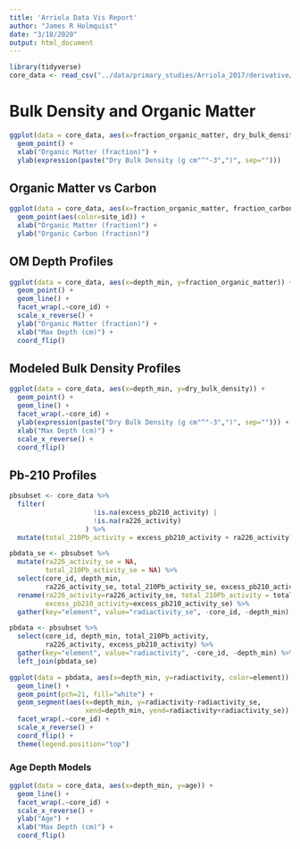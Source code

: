 ```yaml
---
title: 'Arriola Data Vis Report'
author: "James R Holmquist"
date: "3/18/2020"
output: html_document
---
```



```r
library(tidyverse)
core_data <- read_csv("../data/primary_studies/Arriola_2017/derivative/arriola_and_cable_2017_depthseries.csv")
```

# Bulk Density and Organic Matter
``` r
ggplot(data = core_data, aes(x=fraction_organic_matter, dry_bulk_density)) +
  geom_point() +
  xlab("Organic Matter (fraction)") +
  ylab(expression(paste("Dry Bulk Density (g cm"^"-3",")", sep="")))
```

## Organic Matter vs Carbon

``` r

ggplot(data = core_data, aes(x=fraction_organic_matter, fraction_carbon)) +
  geom_point(aes(color=site_id)) + 
  xlab("Organic Matter (fraction)") +
  ylab("Organic Carbon (fraction)")
```

## OM Depth Profiles

``` r

ggplot(data = core_data, aes(x=depth_min, y=fraction_organic_matter)) +
  geom_point() +
  geom_line() +
  facet_wrap(.~core_id) +
  scale_x_reverse() +
  ylab("Organic Matter (fraction)") +
  xlab("Max Depth (cm)") +
  coord_flip()

```

## Modeled Bulk Density Profiles

``` r

ggplot(data = core_data, aes(x=depth_min, y=dry_bulk_density)) +
  geom_point() +
  geom_line() +
  facet_wrap(.~core_id) +
  ylab(expression(paste("Dry Bulk Density (g cm"^"-3",")", sep=""))) +
  xlab("Max Depth (cm)") +
  scale_x_reverse() +
  coord_flip()

```


## Pb-210 Profiles

``` r

pbsubset <- core_data %>% 
  filter(
                     !is.na(excess_pb210_activity) |
                     !is.na(ra226_activity)
                   ) %>% 
  mutate(total_210Pb_activity = excess_pb210_activity + ra226_activity)

pbdata_se <- pbsubset %>%
  mutate(ra226_activity_se = NA,
         total_210Pb_activity_se = NA) %>% 
  select(core_id, depth_min,
         ra226_activity_se, total_210Pb_activity_se, excess_pb210_activity_se) %>%
  rename(ra226_activity=ra226_activity_se, total_210Pb_activity = total_210Pb_activity_se,
         excess_pb210_activity=excess_pb210_activity_se) %>%
  gather(key="element", value="radiactivity_se", -core_id, -depth_min)

pbdata <- pbsubset %>%
  select(core_id, depth_min, total_210Pb_activity,
         ra226_activity, excess_pb210_activity) %>%
  gather(key="element", value="radiactivity", -core_id, -depth_min) %>%
  left_join(pbdata_se)

ggplot(data = pbdata, aes(x=depth_min, y=radiactivity, color=element)) +
  geom_line() +
  geom_point(pch=21, fill="white") +
  geom_segment(aes(x=depth_min, y=radiactivity-radiactivity_se,
                   xend=depth_min, yend=radiactivity+radiactivity_se)) +
  facet_wrap(.~core_id) +
  scale_x_reverse() +
  coord_flip() +
  theme(legend.position="top")

```

### Age Depth Models

``` r

ggplot(data = core_data, aes(x=depth_min, y=age)) +
  geom_line() +
  facet_wrap(.~core_id) +
  scale_x_reverse() +
  ylab("Age") +
  xlab("Max Depth (cm)") +
  coord_flip()

```